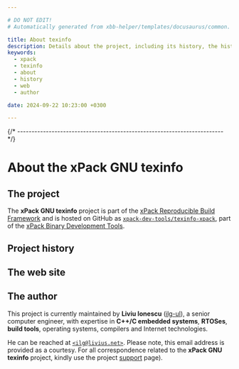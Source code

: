 ```yaml
---

# DO NOT EDIT!
# Automatically generated from xbb-helper/templates/docusaurus/common.

title: About texinfo
description: Details about the project, including its history, the history of the website, and details about the author.
keywords:
  - xpack
  - texinfo
  - about
  - history
  - web
  - author

date: 2024-09-22 10:23:00 +0300

---
```



{/* ------------------------------------------------------------------------ */}

# About the xPack GNU texinfo

## The project

The **xPack GNU texinfo** project is part of the
[xPack Reproducible Build Framework](https://xpack.github.io)
and is hosted on GitHub as
[`xpack-dev-tools/texinfo-xpack`](https://github.com/xpack-dev-tools/texinfo-xpack/),
part of the [xPack Binary Development Tools](https://github.com/xpack-dev-tools/).

<MoreIntro/>

## Project history

<History/>

## The web site

<Website/>

## The author

This project is currently maintained by **Liviu Ionescu**
([ilg-ul](https://github.com/ilg-ul)),
a senior computer engineer, with expertise in **C++/C embedded systems**,
**RTOSes**, **build tools**, operating systems, compilers
and Internet technologies.

He can be reached at [`<ilg@livius.net>`](mailto:ilg@livius.net).
Please note, this email address is provided as a courtesy.
For all correspondence related to the **xPack GNU texinfo**
project, kindly use the project [support](/docs/support/) page).
